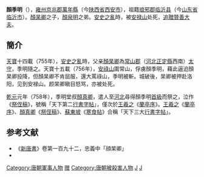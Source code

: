 '''顏季明'''（{{bd|8世纪|?|756年||catIdx=Y}}），[[雍州|雍州]][[京兆郡|京兆郡]][[万年县_(隋朝)|萬年縣]]（今[[陕西省|陕西省]][[西安市|西安市]]），祖籍[[琅邪郡|琅邪郡]][[临沂县|临沂县]]（今[[山东省|山东省]][[临沂市|临沂市]]）。[[顏杲卿|顏杲卿]]之子，[[顏泉明|顏泉明]]之弟。[[安史之亂|安史之亂]]時，被[[安禄山|安禄山]]处死，[[追贈|追贈]][[贊善大夫|贊善大夫]]。

==簡介==

[[天宝_(唐朝)|天寶]]十四載（755年），[[安史之亂|安史之亂]]時，父亲[[顏杲卿|顏杲卿]]為[[常山郡|常山郡]]（[[河北|河北]][[正定縣|正定縣]]西南）[[太守|太守]]，季明隨之。天寶十五載（756年），[[安祿山|安祿山]]圍常山，俘虜顏季明，藉此逼迫顏杲卿投降，但顏杲卿不肯屈服，還大罵祿山，季明被斬。城破後，杲卿被押赴洛阳，见到安禄山。颜杲卿瞋目怒骂，亦被处死。

[[乾元_(唐朝)|乾元]]元年（758年），季明堂叔[[顏真卿|顏真卿]]，遣人至[[河北|河北]]尋得顏季明[[首級|首級]]而祭之，泣作《[[祭侄稿|祭侄稿]]》，號稱「天下第二[[行書|行書]][[字帖|字帖]]」，僅次於[[王羲之|王羲之]]《[[蘭亭序|蘭亭序]]》。[[王羲之|王羲之]]《[[蘭亭序|蘭亭序]]》、[[顏真卿|顏真卿]]《[[祭侄稿|祭侄稿]]》、[[蘇東坡|蘇東坡]]《[[寒食帖|寒食帖]]》合稱「天下三大[[行書|行書]][[字帖|字帖]]」。

==参考文献==
*《[[新唐書|新唐書]]》卷第一百九十二，忠義中「顔杲卿」
*{{cite book|author=南京大学历史系编|title=《中国历代名人辞典》|publisher=江西人民出版社|year=1982年|pages=189}}

{{DEFAULTSORT:Y}}
[[Category:唐朝軍事人物|Category:唐朝軍事人物]]
[[Category:唐朝赞善大夫|赠]]
[[Category:唐朝被殺害人物|Category:唐朝被殺害人物]]
[[Category:琅邪颜氏|J]]
[[Category:颜姓|J]]